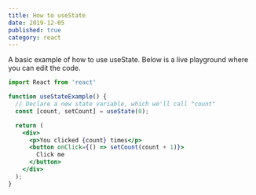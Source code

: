 ```yaml
---
title: How to useState
date: 2019-12-05
published: true
category: react
---
```


<Text>A basic example of how to use useState. Below is a live playground where you can edit the code.</Text>


```jsx react-live
import React from 'react'

function useStateExample() {
  // Declare a new state variable, which we'll call "count"
  const [count, setCount] = useState(0);

  return (
    <div>
      <p>You clicked {count} times</p>
      <button onClick={() => setCount(count + 1)}>
        Click me
      </button>
    </div>
  );
}
```